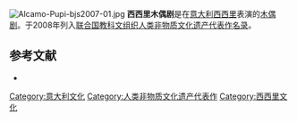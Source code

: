[[File:Alcamo-Pupi-bjs2007-01.jpg|thumb]]
'''西西里木偶剧'''是在[[意大利|意大利]][[西西里|西西里]]表演的[[木偶剧|木偶剧]]。于2008年列入[[联合国教科文组织|联合国教科文组织]][[人类非物质文化遗产代表作名录|人类非物质文化遗产代表作名录]]。

==参考文献==
{{refbegin}}
*{{Cite web |title= Opera dei Pupi, Sicilian puppet theatre |url= https://ich.unesco.org/en/RL/opera-dei-pupi-sicilian-puppet-theatre-00011 |accessdate= 2021-02-28 |work= unesco.org |archive-date= 2021-02-25 |archive-url= https://web.archive.org/web/20210225004753/https://ich.unesco.org/en/RL/opera-dei-pupi-sicilian-puppet-theatre-00011 |dead-url= no }}
{{refend}}

{{UNESCO-ICH-stub}}
[[Category:意大利文化|Category:意大利文化]]
[[Category:人类非物质文化遗产代表作|Category:人类非物质文化遗产代表作]]
[[Category:西西里文化|Category:西西里文化]]